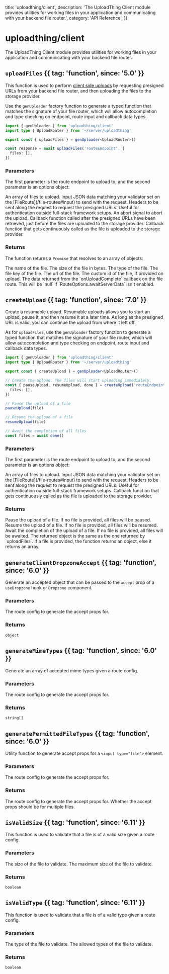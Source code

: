 
  title: 'uploadthing/client',
  description:
    'The UploadThing Client module provides utilities for working files in your application and communicating with your backend file router.',
  category: 'API Reference',
})

# uploadthing/client

The UploadThing Client module provides utilities for working files in your application
and communicating with your backend file router.

## `uploadFiles` {{ tag: 'function', since: '5.0' }}

This function is used to perform [client side uploads](/uploading-files#client-side-uploads)
by requesting presigned URLs from your backend file router, and then uploading the files to
the storage provider.

Use the `genUploader` factory function to generate a typed function that matches the signature
of your file router, which will allow autocompletion and type checking on endpoint, route
input and callback data types.

```ts
import { genUploader } from 'uploadthing/client'
import type { UploadRouter } from '~/server/uploadthing'

export const { uploadFiles } = genUploader<UploadRouter>()

const response = await uploadFiles('routeEndpoint', {
  files: [],
})
```

### Parameters

The first parameter is the route endpoint to upload to, and the second parameter is an options object:

<Properties>
  <Property name="files" type="File[]" required since="5.0">
    An array of files to upload.
  </Property>
  <Property name="input" type="TInput" since="5.0"> 
    Input JSON data matching your validator set on the [FileRoute](/file-routes#input)
    to send with the request.
  </Property>
  <Property name="headers" type="HeadersInit | () => HeadersInit" since="5.1">
    Headers to be sent along the request to request the presigned URLs. Useful
    for authentication outside full-stack framework setups.
  </Property>
  <Property name="signal" type="AbortSignal" since="6.7">
    An abort signal to abort the upload.
  </Property>
  <Property name="onUploadBegin" type="({ file }) => void" since="5.4">
    Callback function called after the presigned URLs have been retrieved, just before 
    the files are uploaded to the storage provider.
  </Property>
  <Property
    name="onUploadProgress"
    type="({ file, progress }) => void"
    since="6.4"
  >
    Callback function that gets continuously called as the file is uploaded to the storage provider.
  </Property>

</Properties>

### Returns

The function returns a `Promise` that resolves to an array of objects:

<Properties>
  <Property name="name" type="string">
    The name of the file.
  </Property>
  <Property name="size" type="number">
    The size of the file in bytes.
  </Property>
  <Property name="type" type="string">
    The type of the file.
  </Property>
  <Property name="key" type="string | null">
    The file key of the file.
  </Property>
  <Property name="url" type="string">
    The url of the file.
  </Property>
  <Property name="customId" type="string | null">
    The custom id of the file, if provided on upload.
  </Property>
  <Property name="serverData" type="Generic">
    The data returned from the `onUploadComplete` callback on the file route.
    This will be `null` if `RouteOptions.awaitServerData` isn't enabled.
  </Property>
</Properties>

## `createUpload` {{ tag: 'function', since: '7.0' }}

Create a resumable upload. Resumable uploads allows you to start an upload,
pause it, and then resume it at a later time. As long as the presigned URL is valid,
you can continue the upload from where it left off.

As for `uploadFiles`, use the `genUploader` factory function to generate a typed function that matches the signature
of your file router, which will allow autocompletion and type checking on endpoint, route
input and callback data types.

```ts
import { genUploader } from 'uploadthing/client'
import type { UploadRouter } from '~/server/uploadthing'

export const { createUpload } = genUploader<UploadRouter>()

// Create the upload. The files will start uploading immediately.
const { pauseUpload, resumeUpload, done } = createUpload('routeEndpoint', {
  files: [],
})

// Pause the upload of a file
pauseUpload(file)

// Resume the upload of a file
resumeUpload(file)

// Await the completion of all files
const files = await done()
```

### Parameters

The first parameter is the route endpoint to upload to, and the second parameter is an options object:

<Properties>
  <Property name="files" type="File[]" required since="7.0">
    An array of files to upload.
  </Property>
  <Property name="input" type="TInput" since="7.0">
    Input JSON data matching your validator set on the
    [FileRoute](/file-routes#input) to send with the request.
  </Property>
  <Property name="headers" type="HeadersInit | () => HeadersInit" since="7.0">
    Headers to be sent along the request to request the presigned URLs. Useful
    for authentication outside full-stack framework setups.
  </Property>
  <Property name="onUploadProgress" type="(progress) => void" since="7.0">
    Callback function that gets continuously called as the file is uploaded to
    the storage provider.
  </Property>
</Properties>

### Returns

<Properties>
  <Property name="pauseUpload" type="(file?: File) => void" since="7.0">
    Pause the upload of a file. If no file is provided, all files will be
    paused.
  </Property>
  <Property name="resumeUpload" type="(file?: File) => void" since="7.0">
    Resume the upload of a file. If no file is provided, all files will be
    resumed.
  </Property>
  <Property
    name="done"
    type="(file?: File) => Promise<MaybeArray<UploadedFileResponse>>"
    since="7.0"
  >
    Await the completion of the upload of a file. If no file is provided, all
    files will be awaited. The returned object is the same as the one returned
    by `uploadFiles`. If a file is provided, the function returns an object,
    else it returns an array.
  </Property>
</Properties>

## `generateClientDropzoneAccept` {{ tag: 'function', since: '6.0' }}

Generate an accepted object that can be passed to the `accept` prop of a `useDropzone` hook or `Dropzone` component.

### Parameters

<Properties>
  <Property name="fileTypes" type="string[]" required>
    The route config to generate the accept props for.
  </Property>
</Properties>

### Returns

`object`

## `generateMimeTypes` {{ tag: 'function', since: '6.0' }}

Generate an array of accepted mime types given a route config.

### Parameters

<Properties>
  <Property name="config" type="ExpandedRouteConfig" required>
    The route config to generate the accept props for.
  </Property>
</Properties>

### Returns

`string[]`

## `generatePermittedFileTypes` {{ tag: 'function', since: '6.0' }}

Utility function to generate accept props for a `<input type="file">` element.

### Parameters

<Properties>
  <Property name="config" type="ExpandedRouteConfig" required>
    The route config to generate the accept props for.
  </Property>
</Properties>

### Returns

<Properties>
  <Property name="fileTypes" type="string[]">
    The route config to generate the accept props for.
  </Property>
  <Property name="multiple" type="boolean">
    Whether the accept props should be for multiple files.
  </Property>
</Properties>

## `isValidSize` {{ tag: 'function', since: '6.11' }}

This function is used to validate that a file is of a valid size given a route config.

### Parameters

<Properties>
  <Property name="file" type="File" required>
    The size of the file to validate.
  </Property>
  <Property name="maxSize" type="number" required>
    The maximum size of the file to validate.
  </Property>
</Properties>

### Returns

`boolean`

## `isValidType` {{ tag: 'function', since: '6.11' }}

This function is used to validate that a file is of a valid type given a route config.

### Parameters

<Properties>
  <Property name="file" type="File" required>
    The type of the file to validate.
  </Property>
  <Property name="allowedTypes" type="string[]" required>
    The allowed types of the file to validate.
  </Property>
</Properties>

### Returns

`boolean`
